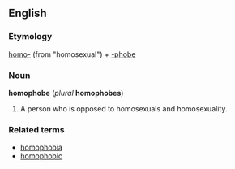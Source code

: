 ==English==
===Etymology===
[[homo-]] (from "homosexual") + [[-phobe]]

===Noun===
'''homophobe''' (''plural'' '''homophobes''')

#A person who is opposed to homosexuals and homosexuality.

===Related terms===
*[[homophobia]]
*[[homophobic]]